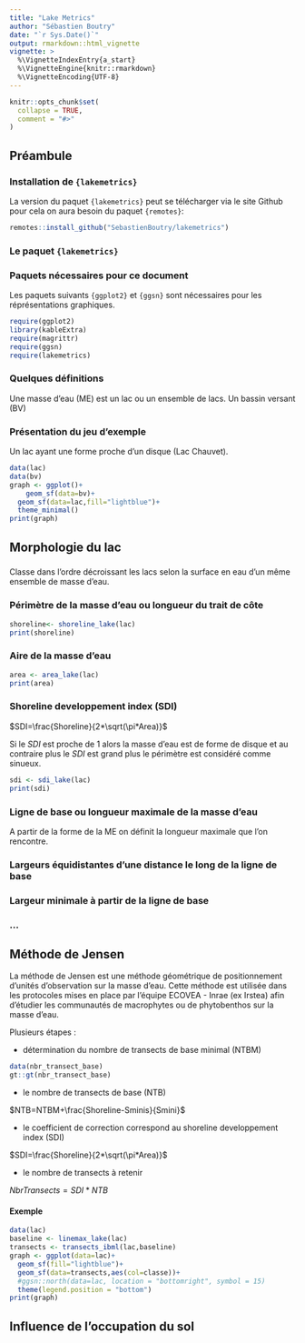```yaml
---
title: "Lake Metrics"
author: "Sébastien Boutry"
date: "`r Sys.Date()`"
output: rmarkdown::html_vignette
vignette: >
  %\VignetteIndexEntry{a_start}
  %\VignetteEngine{knitr::rmarkdown}
  %\VignetteEncoding{UTF-8}
---
```



```r
knitr::opts_chunk$set(
  collapse = TRUE,
  comment = "#>"
)
```

## Préambule

### Installation de `{lakemetrics}`

La version du paquet `{lakemetrics}` peut se télécharger via le site Github pour cela on aura besoin du paquet `{remotes}`: 

```r
remotes::install_github("SebastienBoutry/lakemetrics")
```

### Le paquet `{lakemetrics}`

### Paquets nécessaires pour ce document

Les paquets suivants `{ggplot2}` et `{ggsn}` sont nécessaires pour les réprésentations graphiques.

```r
require(ggplot2)
library(kableExtra)
require(magrittr)
require(ggsn)
require(lakemetrics)
```

### Quelques définitions

Une masse d'eau (ME) est un lac ou un ensemble de lacs.
Un bassin versant (BV)

### Présentation du jeu d'exemple

Un lac ayant une forme proche d'un disque (Lac Chauvet).

```r
data(lac)
data(bv)
graph <- ggplot()+
    geom_sf(data=bv)+
  geom_sf(data=lac,fill="lightblue")+
  theme_minimal()
print(graph)
```


## Morphologie du lac

###
Classe dans l'ordre décroissant les lacs selon la surface en eau d'un même ensemble de masse d'eau.

### Périmètre de la masse d'eau ou longueur du trait de côte

```r
shoreline<- shoreline_lake(lac)
print(shoreline)
```

### Aire de la masse d'eau

```r
area <- area_lake(lac)
print(area)
```


### Shoreline developpement index (SDI)

$SDI=\frac{Shoreline}{2*\sqrt(\pi*Area)}$

Si le $SDI$ est proche de $1$ alors la masse d'eau est de forme de disque et au contraire plus le $SDI$ est grand plus le périmètre est considéré comme sinueux.

```r
sdi <- sdi_lake(lac)
print(sdi)
```

### Ligne de base ou longueur maximale de la masse d'eau

A partir de la forme de la ME on définit la longueur maximale que l'on rencontre.

### Largeurs équidistantes d'une distance le long de la ligne de base

### Largeur minimale à partir de la ligne de base

### ...

## Méthode de Jensen

La méthode de Jensen est une méthode géométrique de positionnement d'unités d'observation sur la masse d'eau. Cette méthode est utilisée dans les protocoles mises en place par l'équipe ECOVEA - Inrae (ex Irstea) afin d'étudier les communautés de macrophytes ou de phytobenthos sur la masse d'eau.

Plusieurs étapes :

- détermination du nombre de transects de base minimal (NTBM) 

```r
data(nbr_transect_base)
gt::gt(nbr_transect_base)
```

- le nombre de transects de base (NTB)

$NTB=NTBM+\frac{Shoreline-Sminis}{Smini}$

- le coefficient de correction correspond au shoreline developpement index (SDI)

$SDI=\frac{Shoreline}{2*\sqrt(\pi*Area)}$

- le nombre de transects à retenir

$NbrTransects=SDI*NTB$


#### Exemple

```r
data(lac)
baseline <- linemax_lake(lac)
transects <- transects_ibml(lac,baseline)
graph <- ggplot(data=lac)+
  geom_sf(fill="lightblue")+
  geom_sf(data=transects,aes(col=classe))+
  #ggsn::north(data=lac, location = "bottomright", symbol = 15) 
  theme(legend.position = "bottom")
print(graph)
``` 

## Influence de l'occupation du sol

